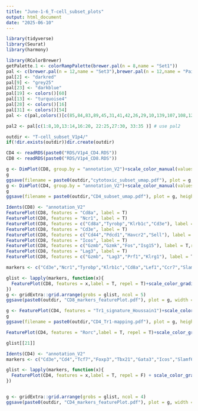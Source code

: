 ```yaml
---
title: "June-1-6_T-cell_subset_plots"
output: html_document
date: "2025-06-10"
---
```


```r
library(tidyverse)
library(Seurat)
library(harmony)
```

```r
library(RColorBrewer)
getPalette.1 <- colorRampPalette(brewer.pal(n = 8,name = "Set1"))
pal <- c(brewer.pal(n = 12,name = "Set3"),brewer.pal(n = 12,name = "Paired"),brewer.pal(n = 8,name = "Accent"))
pal[2] <- "darkred"
pal[9] <- "grey25"
pal[23] <- "darkblue"
pal[19] <- colors()[60]
pal[13] <- "turquoise4"
pal[28] <- colors()[16]
pal[31] <- colors()[54] 
pal <- c(pal,colors()[c(85,84,83,89,45,31,41,42,26,29,10,139,107,108,120,109,119,121,143)])

pal2 <- pal[c(1:8,10,13:14,16:20, 22:25,27:30, 33:35 )] # use pal2
```

```r
outdir <- "T-cell_subset_V1p4/"
if(!dir.exists(outdir))dir.create(outdir)
```

```r
CD4 <- readRDS(paste0("RDS/V1p4_CD4.RDS"))
CD8 <- readRDS(paste0("RDS/V1p4_CD8.RDS"))
```

```r
g <- DimPlot(CD8, group.by = "annotation_V2")+scale_color_manual(values = getPalette.1(6))
g
ggsave(filename = paste0(outdir,"cytotoxic_subset_umap.pdf"), plot = g, height = 4,width = 6)
g <- DimPlot(CD4, group.by = "annotation_V2")+scale_color_manual(values = colorRampPalette(brewer.pal(n = 8,name = "Set2"))(5))
g
ggsave(filename = paste0(outdir,"CD4_subset_umap.pdf"), plot = g, height = 4,width = 6)
```

```r
Idents(CD8) <- "annotation_V2"
FeaturePlot(CD8, features = "Cd8a", label = T)
FeaturePlot(CD8, features = "Ncr1", label = T)
FeaturePlot(CD8, features = c("Cd8a","Tyrobp","Klrb1c","Cd3e"), label = T,repel = T)+scale_color_gradientn(colors = c("grey90","red2","red3"))
FeaturePlot(CD8, features = "Cd3e", label = T)
FeaturePlot(CD8, features = c("Cd44","Pdcd1","Havcr2","Sell"), label = T,repel = T)+scale_color_gradientn(colors = c("grey90","red2","red3"))
FeaturePlot(CD8, features = "Icos", label = T)
FeaturePlot(CD8, features = c("Gzmb","Gzmk","Fos","Isg15"), label = T,repel = T)+scale_color_gradientn(colors = c("grey90","red2","red3"))
FeaturePlot(CD8, features = "Lag3", label = T)
FeaturePlot(CD8, features = c("Gzmb", "Lag3","Prf1","Klrg1"), label = T,repel = T)+scale_color_gradientn(colors = c("grey90","red2","red3"))
```

```r
markers <- c("Cd3e","Ncr1","Tyrobp","Klrb1c","Cd8a","Lef1","Ccr7","Slamf6","Isg15","Cd69","Il2ra","Cd44","Prf1","Gzmb","Gzmk","Lag3","Pdcd1","Tox","Havcr2","Mki67")

glist <- lapply(markers, function(x){
  FeaturePlot(CD8, features = x,label = T, repel = T)+scale_color_gradientn(colors = c("grey90","red2","red3"))
})
g <- gridExtra::grid.arrange(grobs = glist, ncol = 5)
ggsave(paste0(outdir, "CD8_markers_featurePlot.pdf"), plot = g, width = 25, height = 20)


```

```r
g <- FeaturePlot(CD4, features = "Tr1_signature_Houssain1")+scale_color_gradientn(colors = c("grey","white","red3"))
g
ggsave(filename = paste0(outdir,"CD4_Tr1-mapping.pdf"), plot = g, height = 4,width = 6)
```
```r
FeaturePlot(CD4, features = "Rorc",label = T, repel = T)+scale_color_gradientn(colors = c("grey90","red2","red3"))
```
```r
glist[[21]]
```

```r
Idents(CD4) <- "annotation_V2"
markers <- c("Cd3e","Cd4","Tcf7","Foxp3","Tbx21","Gata3","Icos","Slamf6","Il5","Il13","Il2ra","Cd44","Gzmb","Lilrb4a","Lag3","Pdcd1","Tox","Havcr2")

glist <- lapply(markers, function(x){
  FeaturePlot(CD4, features = x,label = T, repel = F) + scale_color_gradientn(colors = c("grey90","red2","red3"))
})


g <- gridExtra::grid.arrange(grobs = glist, ncol = 4)
ggsave(paste0(outdir, "CD4_markers_featurePlot.pdf"), plot = g, width = 25, height = 20)


```


